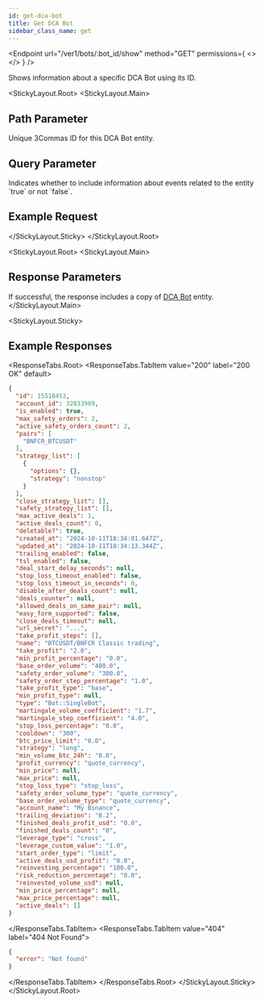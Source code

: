 ```yaml
---
id: get-dca-bot
title: Get DCA Bot
sidebar_class_name: get
---
```



<Endpoint
  url="/ver1/bots/:bot_id/show"
  method="GET"
  permissions={
    <>
      <Permission title="Permission" description="BOTS_READ" />
      <Permission title="Security" description="SIGNED" />
    </>
  }
/>

 Shows information about a specific DCA Bot using its ID.

<Separator />

<StickyLayout.Root>
<StickyLayout.Main>

## Path Parameter

<ApiParam name='bot_id' type='integer' id="bot_id" required>
  Unique 3Commas ID for this DCA Bot entity.
</ApiParam>

## Query Parameter

<ApiParam name='include_events' type='boolean' id="include_events" required>
  Indicates whether to include information about events related to the entity `true` or not `false`.
</ApiParam>
</StickyLayout.Main>
<StickyLayout.Sticky>

## Example Request

<NoContentEndpoint method="GET" endpoint="/ver1/bots/12345678/show?include_events=true" />

</StickyLayout.Sticky>
</StickyLayout.Root>

<StickyLayout.Root>
<StickyLayout.Main>

## Response Parameters

 If successful, the response includes a copy of [DCA Bot](/dca-bot/0_dca_bot_entity.mdx) entity.
</StickyLayout.Main>

<StickyLayout.Sticky>
## Example Responses

<ResponseTabs.Root>
<ResponseTabs.TabItem value="200" label="200 OK" default>
```json
{
  "id": 15518453,
  "account_id": 32833909,
  "is_enabled": true,
  "max_safety_orders": 2,
  "active_safety_orders_count": 2,
  "pairs": [
    "BNFCR_BTCUSDT"
  ],
  "strategy_list": [
    {
      "options": {},
      "strategy": "nonstop"
    }
  ],
  "close_strategy_list": [],
  "safety_strategy_list": [],
  "max_active_deals": 1,
  "active_deals_count": 0,
  "deletable?": true,
  "created_at": "2024-10-11T18:34:01.647Z",
  "updated_at": "2024-10-11T18:34:13.344Z",
  "trailing_enabled": false,
  "tsl_enabled": false,
  "deal_start_delay_seconds": null,
  "stop_loss_timeout_enabled": false,
  "stop_loss_timeout_in_seconds": 0,
  "disable_after_deals_count": null,
  "deals_counter": null,
  "allowed_deals_on_same_pair": null,
  "easy_form_supported": false,
  "close_deals_timeout": null,
  "url_secret": "...",
  "take_profit_steps": [],
  "name": "BTCUSDT/BNFCR Classic trading",
  "take_profit": "2.0",
  "min_profit_percentage": "0.0",
  "base_order_volume": "400.0",
  "safety_order_volume": "300.0",
  "safety_order_step_percentage": "1.0",
  "take_profit_type": "base",
  "min_profit_type": null,
  "type": "Bot::SingleBot",
  "martingale_volume_coefficient": "1.7",
  "martingale_step_coefficient": "4.0",
  "stop_loss_percentage": "0.0",
  "cooldown": "300",
  "btc_price_limit": "0.0",
  "strategy": "long",
  "min_volume_btc_24h": "0.0",
  "profit_currency": "quote_currency",
  "min_price": null,
  "max_price": null,
  "stop_loss_type": "stop_loss",
  "safety_order_volume_type": "quote_currency",
  "base_order_volume_type": "quote_currency",
  "account_name": "My Binance",
  "trailing_deviation": "0.2",
  "finished_deals_profit_usd": "0.0",
  "finished_deals_count": "0",
  "leverage_type": "cross",
  "leverage_custom_value": "1.0",
  "start_order_type": "limit",
  "active_deals_usd_profit": "0.0",
  "reinvesting_percentage": "100.0",
  "risk_reduction_percentage": "0.0",
  "reinvested_volume_usd": null,
  "min_price_percentage": null,
  "max_price_percentage": null,
  "active_deals": []
}
```
  </ResponseTabs.TabItem>
  <ResponseTabs.TabItem value="404" label="404 Not Found">
```json
{
  "error": "Not found"
}
```
</ResponseTabs.TabItem>
</ResponseTabs.Root>
</StickyLayout.Sticky>
</StickyLayout.Root>
